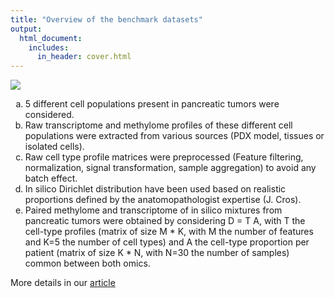 ```yaml
---
title: "Overview of the benchmark datasets"
output:
  html_document:
    includes:
      in_header: cover.html
---
```


![](pictures/supp_fig1.png)

(a) 5 different cell populations present in pancreatic tumors were considered. 
(b) Raw transcriptome and methylome profiles of these different cell populations were extracted from various sources (PDX model, tissues or isolated cells). 
(c) Raw cell type profile matrices were preprocessed (Feature filtering, normalization, signal transformation, sample aggregation) to avoid any batch effect. 
(d) In silico Dirichlet distribution have been used based on realistic proportions defined by the anatomopathologist expertise (J. Cros). 
(e) Paired methylome and transcriptome of in silico mixtures from pancreatic tumors were obtained by considering D = T A, with T the cell-type profiles (matrix of size M \* K, with M the number of features and K=5 the number of cell types) and A the cell-type proportion per patient (matrix of size K \* N, with N=30 the number of samples) common between both omics.  


More details in our [article](https://www.biorxiv.org/content/10.1101/2020.06.06.131482v1)

